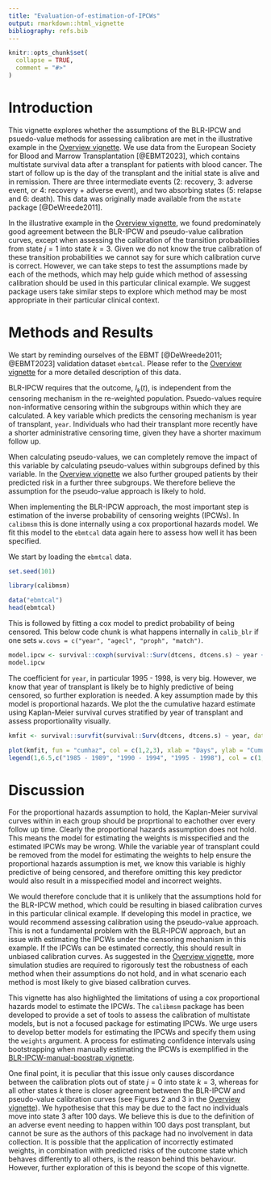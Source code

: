 ```yaml
---
title: "Evaluation-of-estimation-of-IPCWs"
output: rmarkdown::html_vignette
bibliography: refs.bib
---
```


```r
knitr::opts_chunk$set(
  collapse = TRUE,
  comment = "#>"
)
```

# Introduction

This vignette explores whether the assumptions of the BLR-IPCW and psuedo-value methods for assessing calibration are met in the illustrative example in the [Overview vignette](https://alexpate30.github.io/calibmsm/articles/overview.html). We use data from the European Society for Blood and Marrow Transplantation [@EBMT2023], which contains multistate survival data after a transplant for patients with blood cancer. The start of follow up is the day of the transplant and the initial state is alive and in remission. There are three intermediate events ($2$: recovery, $3$: adverse event, or $4$: recovery + adverse event), and two absorbing states ($5$: relapse and $6$: death). This data was originally made available from the `mstate` package [@DeWreede2011].

In the illustrative example in the [Overview vignette](https://alexpate30.github.io/calibmsm/articles/overview.html), we found predominately good agreement between the BLR-IPCW and pseudo-value calibration curves, except when assessing the calibration of the transition probabilities from state $j = 1$ into state $k = 3$. Given we do not know the true calibration of these transition probabilities we cannot say for sure which calibration curve is correct. However, we can take steps to test the assumptions made by each of the methods, which may help guide which method of assessing calibration should be used in this particular clinical example. We suggest package users take similar steps to explore which method may be most appropriate in their particular clinical context.

# Methods and Results

We start by reminding ourselves of the EBMT [@DeWreede2011; @EBMT2023] validation dataset `ebmtcal`. Please refer to the [Overview vignette](https://alexpate30.github.io/calibmsm/articles/overview.html) for a more detailed description of this data.

BLR-IPCW requires that the outcome, $I_{k}(t)$, is independent from the censoring mechanism in the re-weighted population. Psuedo-values require non-informative censoring within the subgroups within which they are calculated. A key variable which predicts the censoring mechanism is year of transplant,  `year`. Individuals who had their transplant more recently have a shorter administrative censoring time, given they have a shorter maximum follow up. 

When calculating pseudo-values, we can completely remove the impact of this variable by calculating pseudo-values within subgroups defined by this variable. In the [Overview vignette](https://alexpate30.github.io/calibmsm/articles/overview.html) we also further grouped patients by their predicted risk in a further three subgroups. We therefore believe the assumption for the pseudo-value approach is likely to hold.

When implementing the BLR-IPCW approach, the most important step is estimation of the inverse probability of censoring weights (IPCWs). In `calibmsm` this is done internally using a cox proportional hazards model. We fit this model to the `ebmtcal` data again here to assess how well it has been specified. 

We start by loading the `ebmtcal` data.

```r
set.seed(101)

library(calibmsm)

data("ebmtcal")
head(ebmtcal)
```

This is followed by fitting a cox model to predict probability of being censored. This below code chunk is what happens internally in `calib_blr` if one sets `w.covs = c("year", "agecl", "proph", "match")`.

```r
model.ipcw <- survival::coxph(survival::Surv(dtcens, dtcens.s) ~ year + agecl + proph + match, data = ebmtcal)
model.ipcw
```

The coefficient for `year`, in particular 1995 - 1998, is very big. However, we know that year of transplant is likely be to highly predictive of being censored, so further exploration is needed. A key assumption made by this model is proportional hazards. We plot the the cumulative hazard estimate using Kaplan-Meier survival curves stratified by year of transplant and assess proportionality visually.

```r
kmfit <- survival::survfit(survival::Surv(dtcens, dtcens.s) ~ year, data = ebmtcal)
```

```r
plot(kmfit, fun = "cumhaz", col = c(1,2,3), xlab = "Days", ylab = "Cumulative hazard")
legend(1,6.5,c("1985 - 1989", "1990 - 1994", "1995 - 1998"), col = c(1,2,3), lty = c(1, 1, 1))
```

# Discussion

For the proportional hazards assumption to hold, the Kaplan-Meier survival curves within in each group should be proprtional to eachother over every follow up time. Clearly the proportional hazards assumption does not hold. This means the model for estimating the weights is misspecified and the estimated IPCWs may be wrong. While the variable year of transplant could be removed from the model for estimating the weights to help ensure the proportional hazards assumption is met, we know this variable is highly predictive of being censored, and therefore omitting this key predictor would also result in a misspecified model and incorrect weights. 

We would therefore conclude that it is unlikely that the assumptions hold for the BLR-IPCW method, which could be resulting in biased calibration curves in this particular clinical example. If developing this model in practice, we would recommend assessing calibration using the pseudo-value approach. This is not a fundamental problem with the BLR-IPCW approach, but an issue with estimating the IPCWs under the censoring mechanism in this example. If the IPCWs can be estimated correctly, this should result in unbiased calibration curves. As suggested in the [Overview vignette](https://alexpate30.github.io/calibmsm/articles/overview.html), more simulation studies are required to rigorously test the robustness of each method when their assumptions do not hold, and in what scenario each method is most likely to give biased calibration curves.

This vignette has also highlighted the limitations of using a cox proportional hazards model to estimate the IPCWs. The `calibmsm` package has been developed to provide a set of tools to assess the calibration of multistate models, but is not a focused package for estimating IPCWs. We urge users to develop better models for estimating the IPCWs and specify them using the `weights` argument. A process for estimating confidence intervals using bootstrapping when manually estimating the IPCWs is exemplified in the [BLR-IPCW-manual-boostrap vignette](BLR-IPCW-manual-boostrap.html).

One final point, it is peculiar that this issue only causes discordance between the calibration plots out of state $j = 0$ into state $k = 3$, whereas for all other states $k$ there is closer agreement between the BLR-IPCW and pseudo-value calibration curves (see Figures 2 and 3 in the [Overview vignette](https://alexpate30.github.io/calibmsm/articles/overview.html)). We hypothesise that this may be due to the fact no individuals move into state $3$ after $100$ days. We believe this is due to the definition of an adverse event needing to happen within $100$ days post transplant, but cannot be sure as the authors of this package had no involvement in data collection. It is possible that the application of incorrectly estimated weights, in combination with predicted risks of the outcome state which behaves differently to all others, is the reason behind this behaviour. However, further exploration of this is beyond the scope of this vignette.
